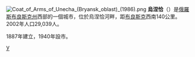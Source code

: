 {{coord|52|51|N|32|41|E|display=title}}
[[File:Coat_of_Arms_of_Unecha_(Bryansk_oblast)_(1986).png|right]]
'''烏涅恰'''（{{lang-ru|Унеча}}）是[[俄羅斯|俄羅斯]][[布良斯克州|布良斯克州]]西部的一個城市，位於烏涅恰河畔，距[[布良斯克|布良斯克]]西南140公里。2002年人口29,039人。

1887年建立，1940年設市。

{{布良斯克州城市}}

[[Category:布良斯克州城市|У]]